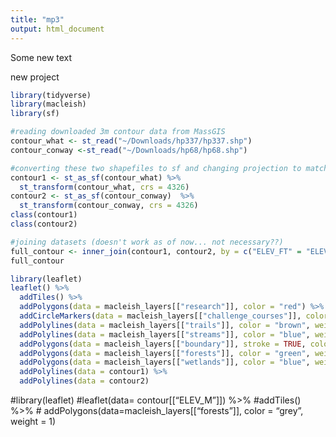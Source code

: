 ```yaml
---
title: "mp3"
output: html_document
---
```

Some new text

new project

```r
library(tidyverse)
library(macleish)
library(sf)
```

```r
#reading downloaded 3m contour data from MassGIS 
contour_what <- st_read("~/Downloads/hp337/hp337.shp") 
contour_conway <-st_read("~/Downloads/hp68/hp68.shp")

#converting these two shapefiles to sf and changing projection to match macleish_layers
contour1 <- st_as_sf(contour_what) %>% 
  st_transform(contour_what, crs = 4326)
contour2 <- st_as_sf(contour_conway)  %>% 
  st_transform(contour_conway, crs = 4326)
class(contour1)
class(contour2)
```

```r
#joining datasets (doesn't work as of now... not necessary??)
full_contour <- inner_join(contour1, contour2, by = c("ELEV_FT" = "ELEV_FT"))
full_contour
```

```r
library(leaflet)
leaflet() %>%
  addTiles() %>%
  addPolygons(data = macleish_layers[["research"]], color = "red") %>%
  addCircleMarkers(data = macleish_layers[["challenge_courses"]], color = "red") %>%
  addPolylines(data = macleish_layers[["trails"]], color = "brown", weight = 1) %>%
  addPolylines(data = macleish_layers[["streams"]], color = "blue", weight = 1) %>%
  addPolygons(data = macleish_layers[["boundary"]], stroke = TRUE, color = "black", fill = NA, weight = 2, opacity = 2) %>%
  addPolygons(data = macleish_layers[["forests"]], color = "green", weight = 1, fill = NA) %>%
  addPolygons(data = macleish_layers[["wetlands"]], color = "blue", weight = 1) %>%
  addPolylines(data = contour1) %>%
  addPolylines(data = contour2) 
```

#library(leaflet)
#leaflet(data= contour[["ELEV_M"]]) %>%
  #addTiles() %>%
 # addPolygons(data=macleish_layers[["forests"]], color = "grey", weight = 1)
```


```